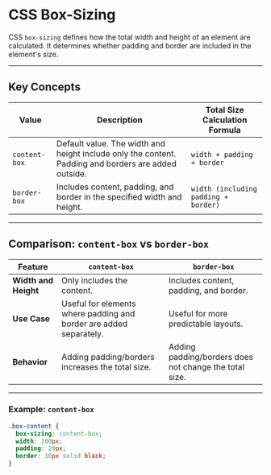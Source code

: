 # CSS Box-Sizing

CSS `box-sizing` defines how the total width and height of an element are calculated. It determines whether padding and border are included in the element's size.

---

## **Key Concepts**

| Value           | Description                                                                                          | Total Size Calculation Formula                  |
|------------------|------------------------------------------------------------------------------------------------------|------------------------------------------------|
| `content-box`    | Default value. The width and height include only the content. Padding and borders are added outside. | `width + padding + border`                    |
| `border-box`     | Includes content, padding, and border in the specified width and height.                            | `width (including padding + border)`           |

---

## **Comparison: `content-box` vs `border-box`**

| Feature                | `content-box`                                      | `border-box`                                    |
|------------------------|----------------------------------------------------|------------------------------------------------|
| **Width and Height**   | Only includes the content.                         | Includes content, padding, and border.         |
| **Use Case**           | Useful for elements where padding and border are added separately. | Useful for more predictable layouts.          |
| **Behavior**           | Adding padding/borders increases the total size.   | Adding padding/borders does not change the total size. |

---

### **Example: `content-box`**

```css
.box-content {
  box-sizing: content-box;
  width: 200px;
  padding: 20px;
  border: 10px solid black;
}
```